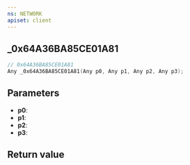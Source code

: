 ```yaml
---
ns: NETWORK
apiset: client
---
```

## _0x64A36BA85CE01A81

```c
// 0x64A36BA85CE01A81
Any _0x64A36BA85CE01A81(Any p0, Any p1, Any p2, Any p3);
```


## Parameters
* **p0**:
* **p1**:
* **p2**:
* **p3**:

## Return value